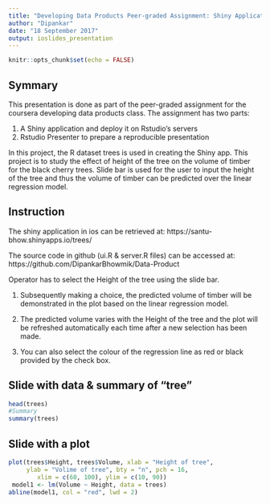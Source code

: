 ---
title: "Developing Data Products Peer-graded Assignment: Shiny Application and Reproducible Pitch"
author: "Dipankar"
date: "18 September 2017"
output: ioslides_presentation
---

```{r setup, include=FALSE}
knitr::opts_chunk$set(echo = FALSE)
```

## Symmary

This presentation is done as part of the peer-graded assignment for the coursera developing data products class. The assignment has two parts:

 1. A Shiny application and deploy it on Rstudio's servers
 2. Rstudio Presenter to prepare a reproducible presentation

In this project, the R dataset trees is used in creating the Shiny app. This project is to study the effect of height of the tree on the volume of timber for the black cherry trees. Slide bar is used for the user to input the height of the tree and thus the volume of timber can be predicted over the linear regression model.

## Instruction 

The shiny application in ios can be retrieved at: https://santu-bhow.shinyapps.io/trees/

The source code in github (ui.R & server.R files) can be accessed at: https://github.com/DipankarBhowmik/Data-Product

Operator has to select the Height of the tree using the slide bar.

 1. Subsequently making a choice, the predicted volume of timber will be demonstrated in the plot based on the linear regression model.

 2. The predicted volume varies with the Height of the tree and the plot will be refreshed automatically each time after a new selection has been made.

 3. You can also select the colour of the regression line as red or black provided by the check box.


## Slide with data & summary of "tree"

```{r ,warning = FALSE,cache=TRUE}
head(trees)
#Summary
summary(trees)
```

## Slide with a plot
```{r ,warning = FALSE,cache=TRUE,echo = TRUE }
plot(trees$Height, trees$Volume, xlab = "Height of tree",
     ylab = "Volime of tree", bty = "n", pch = 16,
        xlim = c(60, 100), ylim = c(10, 90))
 model1 <- lm(Volume ~ Height, data = trees)
abline(model1, col = "red", lwd = 2)
```

